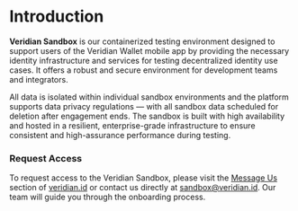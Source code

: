 # Introduction

**Veridian Sandbox** is our containerized testing environment designed to support users of the Veridian Wallet mobile app by providing the necessary identity infrastructure and services for testing decentralized identity use cases.
It offers a robust and secure environment for development teams and integrators.

All data is isolated within individual sandbox environments and the platform supports data privacy regulations — with all sandbox data scheduled for deletion after engagement ends.
The sandbox is built with high availability and hosted in a resilient, enterprise-grade infrastructure to ensure consistent and high-assurance performance during testing.

### Request Access

To request access to the Veridian Sandbox, please visit the [Message Us](https://www.veridian.id/#get-in-touch) section of [veridian.id](https://www.veridian.id) or contact us directly at sandbox@veridian.id.
Our team will guide you through the onboarding process.
